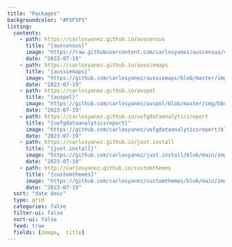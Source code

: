 ```yaml
---
title: "Packages"
backgroundcolor: "#F5F5F5"
listing:
  contents: 
    - path: https://carlosyanez.github.io/auscensus
      title: "{auscensus}"
      image: "https://raw.githubusercontent.com/carlosyanez/auscensus/ced67a815421900b96fcd39eace0289f749dd378/img/bbox_ghcard.png"
      date: "2023-07-19"
    - path: https://carlosyanez.github.io/aussiemaps
      title: "{aussiemaps}"
      image: "https://github.com/carlosyanez/aussiemaps/blob/master/img/bbox_ghcard.png?raw=true"
      date: "2023-07-19"
    - path: https://carlosyanez.github.io/auspol
      title: "{auspol}"
      image: "https://github.com/carlosyanez/auspol/blob/master/img/bbox_ghcard.png?raw=true"
      date: "2023-07-19"
    - path: https://carlosyanez.github.io/uofgdataanalyticsreport
      title: "{uofgdataanalyticsreport}"
      image: "https://github.com/carlosyanez/uofgdataanalyticsreport/blob/main/img/bbox_ghcard.png?raw=true"
      date: "2023-07-19"
    - path: https://carlosyanez.github.io/just.install
      title: "{just.install}"
      image: "https://github.com/carlosyanez/just.install/blob/main/img/bbox_ghcard.png?raw=true"
      date: "2023-07-19"
    - path: http://carlosyanez.github.io/customthemes
      title: "{customthemes}"
      image: "https://github.com/carlosyanez/customthemes/blob/main/img/bbox_ghcard.png?raw=true"
      date: "2023-07-19"
  sort: "date desc"
  type: grid
  categories: false
  filter-ui: false
  sort-ui: false
  feed: true
  fields: [image,  title]
---
```

